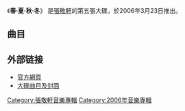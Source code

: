 {{Unreferenced|time=2012-02-22T05:44:14+00:00 }}
{{Album infobox | <!-- See Wikipedia:WikiProject_Albums -->
|  Name        = 春·夏·秋·冬
|  Type        = 專輯 
|  Artist      = [[張敬軒|張敬軒]] 
|  Cover       = 張敬軒 春·夏·秋·冬.jpg
|  Released    = 2006年3月23日
|  Recorded    = 2005年－2006年
|  Genre       = [[國語流行音樂|國語流行音樂]]
|  Length      = 
|  Label       = [[環球唱片_(香港)|環球唱片]]
|  Producer    = 見[[#曲目|曲目列表]]
|  Last album  = [[am/pm_(專輯)|am/pm]] <br />(2004年)
|  This album  = '''春·夏·秋·冬''' <br />(2006年)
|  Next album  = [[903_id_club_拉闊演奏廳|903 id club 拉闊演奏廳]] <br />(2006年)
}}
《'''春·夏·秋·冬'''》 是[[張敬軒|張敬軒]]的第五張大碟，於2006年3月23日推出。

== 曲目 ==
{{tracklist/common
| CD
| ml = yes
| a = yes
| p = yes
| ln = yes
| t1 = 過雲雨
| m1 = [[伍仲衡|伍仲衡]]
| l1 = 伍仲衡
| a1 = 伍仲衡
| p1 = 伍仲衡
| t2 = Hurt So Bad 
| n2 = 電影歌'擁抱每一刻花火'
| m2 = [[張敬軒|張敬軒]]
| l2 = 張敬軒
| a2 = [[符元偉|符元偉]]
| p2 = [[金培達|金培達]]
| t3 = 有一首歌
| m3 = [[張正宗|張正宗]]
| l3 = [[陳宏宇|陳宏宇]]
| a3 = [[黃中岳|黃中岳]]
| p3 = [[包小松|包小松]]
| t4 = 分手前的雨天
| m4 = [[吳品輝|吳品輝]]
| l4 = [[易家揚|易家揚]]
| a4 = [[洪敬堯|洪敬堯]]
| p4 = 包小松
| t5 = 雲裏的月光
| m5 = [[馮翰銘|馮翰銘]]
| l5 = [[易家揚|易家揚]]
| a5 = [[Kevin_Poon|Kevin Poon]]<br/>馮翰銘
| p5 = 馮翰銘
| t6 = 不要
| m6 = 張敬軒
| l6 = 張敬軒
| a6 = [[Terry_Chan|Terry Chan]]
| p6 = [[陳德建|陳德建]]
| t7 = 隨你
| n7 = Duet With 王菀之
| m7 = [[王菀之|王菀之]]
| l7 = 王菀之
| a7 = 馮翰銘
| p7 = 馮翰銘
| t8 = 如果我
| m8 = 王菀之
| l8 = 王菀之
| a8 = 馮翰銘
| p8 = 馮翰銘
| t9 = 偷故事的人
| m9 = [[西伯|西伯]]
| l9 = [[易家揚|易家揚]]
| a9 = [[褚鎮東|褚鎮東]]
| p9 = 金培達
| t10 = 絕頂愛情
| n10 = Duet With Father
| m10 = 張敬軒
| l10 = 張敬軒
| a10 = [[常石磊|常石磊]]
| p10 = 張敬軒
}}

== 外部链接 ==
*[http://www.umg.com.hk/minisite/hins_2006/ 官方網頁] {{Wayback|url=http://www.umg.com.hk/minisite/hins_2006/ |date=20160314081802 }}
*[http://www.hmv.com.hk/product/canto.asp?sku=637167 大碟曲目及封面]{{Dead link|date=2019年11月 |bot=InternetArchiveBot |fix-attempted=yes }}
{{張敬軒}}
{{album-stub}}
[[Category:張敬軒音樂專輯|Category:張敬軒音樂專輯]]
[[Category:2006年音樂專輯|Category:2006年音樂專輯]]